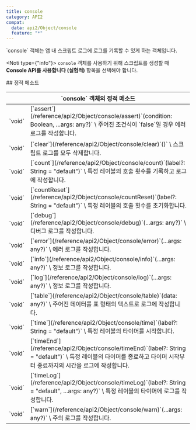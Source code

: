 ```yaml
---
title: console
category: API2
compat:
  data: api2/Object/console
  feature: "*"
---
```


<Section>
  `console` 객체는 앱 내 스크립트 로그에 로그를 기록할 수 있게 하는 객체입니다.

  <Noti type={"info"}>
    `console` 객체를 사용하기 위해 스크립트를 생성할 때 **Console API를 사용합니다 (실험적)** 항목을 선택해야 합니다.
  </Noti>
</Section>
<Section>
  ## 정적 메소드

  <Table>
    <Thead>
      <Tr>
        <Th colSpan="2">`console` 객체의 정적 메소드</Th>
      </Tr>
    </Thead>
    <Tbody>
      <Tr>
        <Td><span>`void`</span></Td>
        <Td>
          <Feature status={["api2/Object/console", "assert"]}>[`assert`](/reference/api2/Object/console/assert)`(condition: Boolean, ...args: any?)`</Feature> \
          주어진 조건식이 `false`일 경우 에러 로그를 작성합니다.
        </Td>
      </Tr>
      <Tr>
        <Td><span>`void`</span></Td>
        <Td>
          <Feature status={["api2/Object/console", "clear"]}>[`clear`](/reference/api2/Object/console/clear)`()`</Feature> \
          스크립트 로그를 모두 삭제합니다.
        </Td>
      </Tr>
      <Tr>
        <Td><span>`void`</span></Td>
        <Td>
          <Feature status={["api2/Object/console", "count"]}>[`count`](/reference/api2/Object/console/count)`(label?: String = "default")`</Feature> \
          특정 레이블의 호출 횟수를 기록하고 로그에 작성합니다.
        </Td>
      </Tr>
      <Tr>
        <Td><span>`void`</span></Td>
        <Td>
          <Feature status={["api2/Object/console", "countReset"]}>[`countReset`](/reference/api2/Object/console/countReset)`(label?: String = "default")`</Feature> \
          특정 레이블의 호출 횟수를 초기화합니다.
        </Td>
      </Tr>
      <Tr>
        <Td><span>`void`</span></Td>
        <Td>
          <Feature status={["api2/Object/console", "debug"]}>[`debug`](/reference/api2/Object/console/debug)`(...args: any?)`</Feature> \
          디버그 로그를 작성합니다.
        </Td>
      </Tr>
      <Tr>
        <Td><span>`void`</span></Td>
        <Td>
          <Feature status={["api2/Object/console", "error"]}>[`error`](/reference/api2/Object/console/error)`(...args: any?)`</Feature> \
          에러 로그를 작성합니다.
        </Td>
      </Tr>
      <Tr>
        <Td><span>`void`</span></Td>
        <Td>
          <Feature status={["api2/Object/console", "info"]}>[`info`](/reference/api2/Object/console/info)`(...args: any?)`</Feature> \
          정보 로그를 작성합니다.
        </Td>
      </Tr>
      <Tr>
        <Td><span>`void`</span></Td>
        <Td>
          <Feature status={["api2/Object/console", "log"]}>[`log`](/reference/api2/Object/console/log)`(...args: any?)`</Feature> \
          정보 로그를 작성합니다.
        </Td>
      </Tr>
      <Tr>
        <Td><span>`void`</span></Td>
        <Td>
          <Feature status={["api2/Object/console", "table"]}>[`table`](/reference/api2/Object/console/table)`(data: any?)`</Feature> \
          주어진 데이터를 표 형태의 텍스트로 로그에 작성합니다.
        </Td>
      </Tr>
      <Tr>
        <Td><span>`void`</span></Td>
        <Td>
          <Feature status={["api2/Object/console", "time"]}>[`time`](/reference/api2/Object/console/time)`(label?: String = "default")`</Feature> \
          특정 레이블의 타이머를 시작합니다.
        </Td>
      </Tr>
      <Tr>
        <Td><span>`void`</span></Td>
        <Td>
          <Feature status={["api2/Object/console", "timeEnd"]}>[`timeEnd`](/reference/api2/Object/console/timeEnd)`(label?: String = "default")`</Feature> \
          특정 레이블의 타이머를 종료하고 타이머 시작부터 종료까지의 시간을 로그에 작성합니다.
        </Td>
      </Tr>
      <Tr>
        <Td><span>`void`</span></Td>
        <Td>
          <Feature status={["api2/Object/console", "timeLog"]}>[`timeLog`](/reference/api2/Object/console/timeLog)`(label?: String = "default", ...args: any?)`</Feature> \
          특정 레이블의 타이머에 로그를 작성합니다.
        </Td>
      </Tr>
      <Tr>
        <Td><span>`void`</span></Td>
        <Td>
          <Feature status={["api2/Object/console", "warn"]}>[`warn`](/reference/api2/Object/console/warn)`(...args: any?)`</Feature> \
          주의 로그를 작성합니다.
        </Td>
      </Tr>
    </Tbody>
  </Table>
</Section>